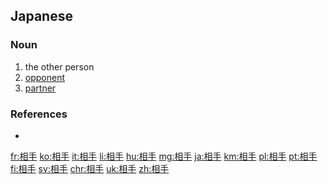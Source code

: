 ==Japanese==
{{ja-kanjitab|あい|て|yomi=kun}}

===Noun===
{{ja-noun|あいて}}

# the other person
# [[opponent]]
# [[partner]]

===References===
* {{R:Shogakukan}}

[[fr:相手]]
[[ko:相手]]
[[it:相手]]
[[li:相手]]
[[hu:相手]]
[[mg:相手]]
[[ja:相手]]
[[km:相手]]
[[pl:相手]]
[[pt:相手]]
[[fi:相手]]
[[sv:相手]]
[[chr:相手]]
[[uk:相手]]
[[zh:相手]]